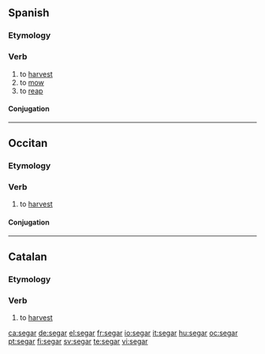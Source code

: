 ==Spanish==

===Etymology===
{{etyl|la|es}} {{term|seco||lang=la}}

===Verb===
{{es-verb|seg|ar|pres=siego|pret=segué}}

# to [[harvest]]
# to [[mow]]
# to [[reap]]

====Conjugation====
{{es-conj-gar (e-ie)|s|}}

----

==Occitan==

===Etymology===
{{etyl|la|oc}} {{term|seco||lang=la}}

===Verb===
{{oc-verb}}

# to [[harvest]]

====Conjugation====
{{oc-conj-needed}}

----

==Catalan==

===Etymology===
{{etyl|la|ca}} {{term|seco||lang=la}}

===Verb===
{{infl|ca|verb}}

# to [[harvest]]
{{rfc-auto}}
[[ca:segar]]
[[de:segar]]
[[el:segar]]
[[fr:segar]]
[[io:segar]]
[[it:segar]]
[[hu:segar]]
[[oc:segar]]
[[pt:segar]]
[[fi:segar]]
[[sv:segar]]
[[te:segar]]
[[vi:segar]]